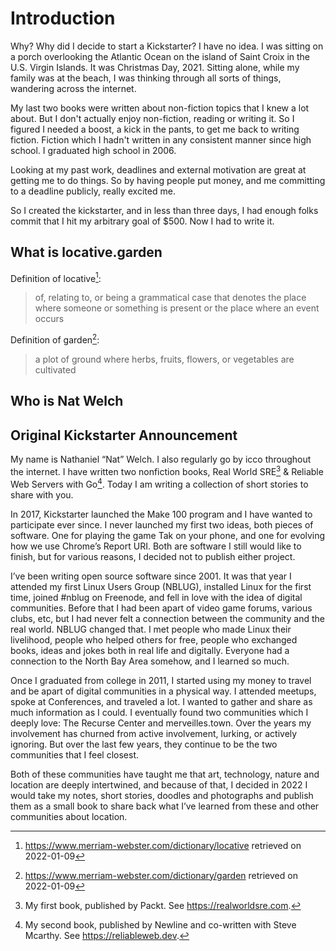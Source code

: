 # Introduction

Why? Why did I decide to start a Kickstarter? I have no idea. I was sitting on a porch overlooking the Atlantic Ocean on the island of Saint Croix in the U.S. Virgin Islands. It was Christmas Day, 2021. Sitting alone, while my family was at the beach, I was thinking through all sorts of things, wandering across the internet. 

My last two books were written about non-fiction topics that I knew a lot about. But I don't actually enjoy non-fiction, reading or writing it. So I figured I needed a boost, a kick in the pants, to get me back to writing fiction. Fiction which I hadn't written in any consistent manner since high school. I graduated high school in 2006.

Looking at my past work, deadlines and external motivation are great at getting me to do things. So by having people put money, and me committing to a deadline publicly, really excited me.

So I created the kickstarter, and in less than three days, I had enough folks commit that I hit my arbitrary goal of $500. Now I had to write it.



## What is locative.garden

Definition of locative[^locative]:

> of, relating to, or being a grammatical case that denotes the place where someone or something is present or the place where an event occurs

Definition of garden[^garden]:

> a plot of ground where herbs, fruits, flowers, or vegetables are cultivated


## Who is Nat Welch




## Original Kickstarter Announcement

My name is Nathaniel “Nat” Welch. I also regularly go by icco throughout the internet. I have written two nonfiction books, Real World SRE[^sre] & Reliable Web Servers with Go[^newline]. Today I am writing a collection of short stories to share with you.

In 2017, Kickstarter launched the Make 100 program and I have wanted to participate ever since. I never launched my first two ideas, both pieces of software. One for playing the game Tak on your phone, and one for evolving how we use Chrome’s Report URI. Both are software I still would like to finish, but for various reasons, I decided not to publish either project.

I’ve been writing open source software since 2001. It was that year I attended my first Linux Users Group (NBLUG), installed Linux for the first time, joined #nblug on Freenode, and fell in love with the idea of digital communities. Before that I had been apart of video game forums, various clubs, etc, but I had never felt a connection between the community and the real world. NBLUG changed that. I met people who made Linux their livelihood, people who helped others for free, people who exchanged books, ideas and jokes both in real life and digitally. Everyone had a connection to the North Bay Area somehow, and I learned so much.

Once I graduated from college in 2011, I started using my money to travel and be apart of digital communities in a physical way. I attended meetups, spoke at Conferences, and traveled a lot. I wanted to gather and share as much information as I could. I eventually found two communities which I deeply love: The Recurse Center and merveilles.town. Over the years my involvement has churned from active involvement, lurking, or actively ignoring. But over the last few years, they continue to be the two communities that I feel closest.

Both of these communities have taught me that art, technology, nature and location are deeply intertwined, and because of that, I decided in 2022 I would take my notes, short stories, doodles and photographs and publish them as a small book to share back what I’ve learned from these and other communities about location.



[^sre]: My first book, published by Packt. See https://realworldsre.com.
[^newline]: My second book, published by Newline and co-written with Steve Mcarthy. See https://reliableweb.dev.
[^locative]: https://www.merriam-webster.com/dictionary/locative retrieved on 2022-01-09
[^garden]: https://www.merriam-webster.com/dictionary/garden retrieved on 2022-01-09
